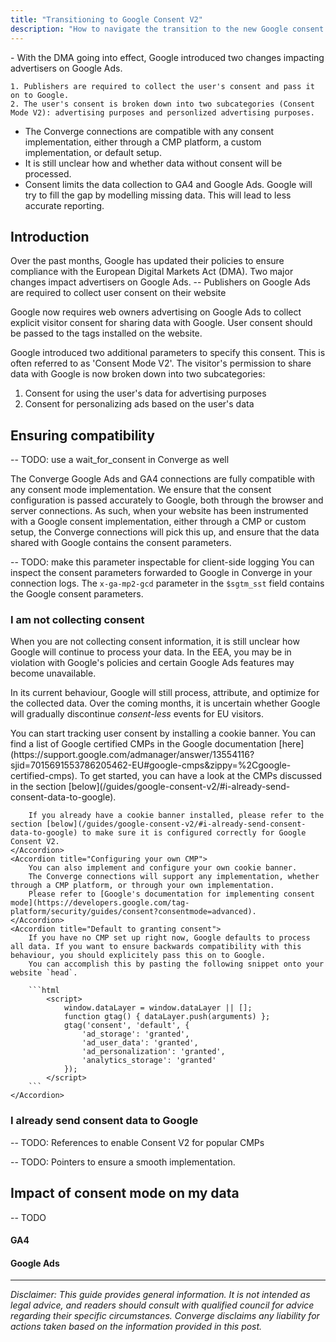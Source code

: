 ```yaml
---
title: "Transitioning to Google Consent V2"
description: "How to navigate the transition to the new Google consent mode"
---
```


<Accordion title="Key takeaways" icon="lightbulb" iconType="duotone">
  - With the DMA going into effect, Google introduced two changes impacting advertisers on Google Ads.
  
    1. Publishers are required to collect the user's consent and pass it on to Google.
    2. The user's consent is broken down into two subcategories (Consent Mode V2): advertising purposes and personlized advertising purposes.

  - The Converge connections are compatible with any consent implementation, either through a CMP platform, a custom implementation, or default setup.
  - It is still unclear how and whether data without consent will be processed.
  - Consent limits the data collection to GA4 and Google Ads. Google will try to fill the gap by modelling missing data. This will lead to less accurate reporting. 
</Accordion>

## Introduction
Over the past months, Google has updated their policies to ensure compliance with the European Digital Markets Act (DMA). Two major changes impact advertisers on Google Ads. -- Publishers on Google Ads are required to collect user consent on their website

Google now requires web owners advertising on Google Ads to collect explicit visitor consent for sharing data with Google. User consent should be passed to the tags installed on the website.

Google introduced two additional parameters to specify this consent. This is often referred to as 'Consent Mode V2'. The visitor's permission to share data with Google is now broken down into two subcategories:
1. Consent for using the user's data for advertising purposes
2. Consent for personalizing ads based on the user's data

## Ensuring compatibility

-- TODO: use a wait_for_consent in Converge as well


The Converge Google Ads and GA4 connections are fully compatible with any consent mode implementation. We ensure that the consent configuration is passed accurately to Google, both through the browser and server connections.
As such, when your website has been instrumented with a Google consent implementation, either through a CMP or custom setup, the Converge connections will pick this up, and ensure that the data shared with Google contains the consent parameters.

-- TODO: make this parameter inspectable for client-side logging
<Accordion title="Inspecting the consent parameters">
    You can inspect the consent parameters forwarded to Google in Converge in your connection logs. The `x-ga-mp2-gcd` parameter in the `$sgtm_sst` field contains the Google consent parameters.
</Accordion>

### I am not collecting consent
When you are not collecting consent information, it is still unclear how Google will continue to process your data. In the EEA, you may be in violation with Google's policies and certain Google Ads features may become unavailable.

In its current behaviour, Google will still process, attribute, and optimize for the collected data. Over the coming months, it is uncertain whether Google will gradually discontinue *consent-less* events for EU visitors.

<AccordionGroup>
    <Accordion title="Installing a CMP">
        You can start tracking user consent by installing a cookie banner.
        You can find a list of Google certified CMPs in the Google documentation [here](https://support.google.com/admanager/answer/13554116?sjid=7015691553786205462-EU#google-cmps&zippy=%2Cgoogle-certified-cmps).
        To get started, you can have a look at the CMPs discussed in the section [below](/guides/google-consent-v2/#i-already-send-consent-data-to-google).
        
        If you already have a cookie banner installed, please refer to the section [below](/guides/google-consent-v2/#i-already-send-consent-data-to-google) to make sure it is configured correctly for Google Consent V2.
    </Accordion>
    <Accordion title="Configuring your own CMP">
        You can also implement and configure your own cookie banner.
        The Converge connections will support any implementation, whether through a CMP platform, or through your own implementation.
        Please refer to [Google's documentation for implementing consent mode](https://developers.google.com/tag-platform/security/guides/consent?consentmode=advanced).
    </Accordion>
    <Accordion title="Default to granting consent">
        If you have no CMP set up right now, Google defaults to process all data. If you want to ensure backwards compatibility with this behaviour, you should explicitely pass this on to Google.
        You can accomplish this by pasting the following snippet onto your website `head`.

        ```html 
            <script>
                window.dataLayer = window.dataLayer || [];
                function gtag() { dataLayer.push(arguments) };
                gtag('consent', 'default', {
                    'ad_storage': 'granted',
                    'ad_user_data': 'granted',
                    'ad_personalization': 'granted',
                    'analytics_storage': 'granted'
                });
            </script>
        ```
    </Accordion>
</AccordionGroup>

### I already send consent data to Google

-- TODO: References to enable Consent V2 for popular CMPs

-- TODO: Pointers to ensure a smooth implementation. 

## Impact of consent mode on my data
-- TODO
#### GA4
#### Google Ads

---
*Disclaimer: This guide provides general information. It is not intended as legal advice, and readers should consult with qualified council for advice regarding their specific circumstances. Converge disclaims any liability for actions taken based on the information provided in this post.*
